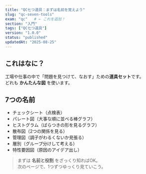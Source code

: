```yaml
---
title: "QC七つ道具：まずは名前を覚えよう"
slug: "qc-seven-tools"
exam: "qc"   # ← これを追加！
section: "入門"
tags: ["QC七つ道具"]
version: "1.0.0"
status: "published"
updatedAt: "2025-08-25"
---
```


## これはなに？
工場や仕事の中で「問題を見つけて、なおす」ための**道具セット**です。  
どれも **かんたんな図** を使います。

## 7つの名前
- チェックシート（点検表）
- パレート図（大事な順に並べる棒グラフ）
- ヒストグラム（ばらつきの形を見るグラフ）
- 散布図（2つの関係を見る）
- 管理図（調子がわるくないか見張る）
- 層別（グループ分けして考える）
- 特性要因図（原因のアイデア出し）

> まずは **名前と役割** をざっくり知ればOK。  
> 次のページで、1つずつゆっくり見ていこう。
